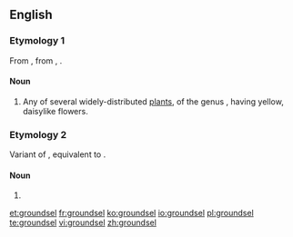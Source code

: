 ==English==

===Etymology 1===
From {{etyl|enm|en}} {{term|grundeswulie|grundeswülie|lang=enm}}, from {{etyl|ang|en}} {{term/t|ang|grundeswyliġe}}, {{term/t|ang|grundeswelġe||groundsel}}.

====Noun====
{{wikipedia}}
{{en-noun}}

# Any of several widely-distributed [[plant]]s, of the genus {{taxlink|Senecio|genus}}, having yellow, daisylike flowers.

===Etymology 2===
Variant of {{term|groundsill|lang=en}}, equivalent to {{compound|ground|sill}}.

====Noun====
{{en-noun}}

# {{alternative form of|groundsill}}

[[et:groundsel]]
[[fr:groundsel]]
[[ko:groundsel]]
[[io:groundsel]]
[[pl:groundsel]]
[[te:groundsel]]
[[vi:groundsel]]
[[zh:groundsel]]